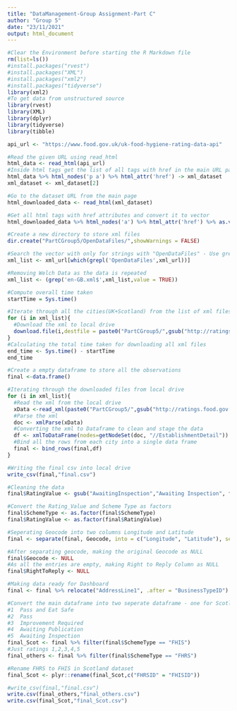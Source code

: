 ```yaml
---
title: "DataManagement-Group Assignment-Part C"
author: "Group 5"
date: "23/11/2021"
output: html_document
---
```


```r
#Clear the Environment before starting the R Markdown file
rm(list=ls())
#install.packages("rvest")
#install.packages("XML")
#install.packages("xml2")
#install.packages("tidyverse")
library(xml2)
#To get data from unstructured source 
library(rvest)
library(XML)
library(dplyr)
library(tidyverse)
library(tibble)
```


```r
api_url <- "https://www.food.gov.uk/uk-food-hygiene-rating-data-api"

#Read the given URL using read_html
html_data <- read_html(api_url)
#Inside html tags get the list of all tags with href in the main URL page
html_data %>% html_nodes('p a') %>% html_attr('href') -> xml_dataset
xml_dataset <- xml_dataset[2]

#Go to the dataset URL from the main page 
html_downloaded_data <- read_html(xml_dataset)

#Get all html tags with href attributes and convert it to vector
html_downloaded_data %>% html_nodes('a') %>% html_attr('href') %>% as.vector() -> xml_url

#Create a new directory to store xml files
dir.create("PartCGroup5/OpenDataFiles/",showWarnings = FALSE)

#Search the vector with only for strings with "OpenDataFiles" - Use grepl()
xml_list <- xml_url[which(grepl('OpenDataFiles',xml_url))]

#Removing Welch Data as the data is repeated
xml_list <- (grep('en-GB.xml$',xml_list,value = TRUE))
```

```r
#Compute overall time taken 
startTime = Sys.time()

#Iterate through all the cities(UK+Scotland) from the list of xml files using i as temporary variable
for (i in xml_list){ 
  #Download the xml to local drive
  download.file(i,destfile = paste0("PartCGroup5/",gsub("http://ratings.food.gov.uk/","",i))) 
}
#Calculating the total time taken for downloading all xml files
end_time <- Sys.time() - startTime
end_time
```

```r
#Create a empty dataframe to store all the observations
final <-data.frame()

#Iterating through the downloaded files from local drive
for (i in xml_list){
  #Read the xml from the local drive
  xData <-read_xml(paste0("PartCGroup5/",gsub("http://ratings.food.gov.uk/","",i)))
  #Parse the xml 
  doc <- xmlParse(xData)
  #Converting the xml to Dataframe to clean and stage the data
  df <- xmlToDataFrame(nodes=getNodeSet(doc, "//EstablishmentDetail"))
  #Bind all the rows from each city into a single data frame 
  final <- bind_rows(final,df)
}

#Writing the final csv into local drive
write_csv(final,"final.csv")
```


```r
#Cleaning the data 
final$RatingValue <- gsub("AwaitingInspection","Awaiting Inspection", final$RatingValue)

#Convert the Rating_Value and Scheme Type as factors
final$SchemeType <- as.factor(final$SchemeType)
final$RatingValue <- as.factor(final$RatingValue)

#Seperating Geocode into two columns Longitude and Latitude
final <- separate(final, Geocode, into = c("Longitude", "Latitude"), sep = 17, remove = FALSE)

#After separating geocode, making the original Geocode as NULL
final$Geocode <- NULL
#As all the entries are empty, making Right to Reply Column as NULL
final$RightToReply <- NULL

#Making data ready for Dashboard
final <- final %>% relocate("AddressLine1", .after = "BusinessTypeID") %>% relocate("Longitude", .after = "BusinessTypeID") %>% relocate("Latitude", .after = "Longitude")

```

```r
#Convert the main dataframe into two seperate dataframe - one for Scotland and one for others because Scotland has different rating compared to others
#1	Pass and Eat Safe
#2	Pass
#3	Improvement Required
#4	Awaiting Publication
#5	Awaiting Inspection
final_Scot <- final %>% filter(final$SchemeType == "FHIS")
#Just ratings 1,2,3,4,5
final_others <- final %>% filter(final$SchemeType == "FHRS")

#Rename FHRS to FHIS in Scotland dataset
final_Scot <- plyr::rename(final_Scot,c("FHRSID" = "FHISID"))

#write_csv(final,"final.csv")
write.csv(final_others,"final_others.csv")
write.csv(final_Scot,"final_Scot.csv")

```